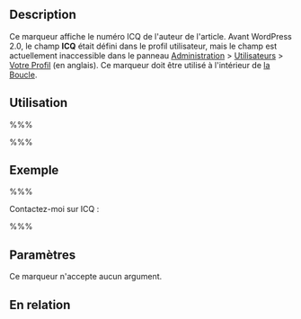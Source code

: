{{French Header}}
== Description ==

Ce marqueur affiche le numéro ICQ de l'auteur de l'article. Avant WordPress 2.0, le champ '''ICQ''' était défini dans le profil utilisateur, mais le champ est actuellement inaccessible dans le panneau [[fr:Panneaux_Administration|Administration]] > [[fr:Panneaux_Administration#Votre_Profil|Utilisateurs]] > [[Your_Profile_SubPanel|Votre Profil]] (en anglais). Ce marqueur doit être utilisé à l'intérieur de [[fr:La_Boucle|la Boucle]].

== Utilisation ==

%%% <?php the_author_icq(); ?> %%%

== Exemple ==

%%% <p>Contactez-moi sur ICQ : <?php the_author_icq(); ?></p> %%%

== Paramètres ==

Ce marqueur n'accepte aucun argument.

== En relation ==

{{Auteur Marqueurs}}